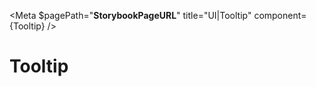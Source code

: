 
<Meta
  $pagePath="__StorybookPageURL__"
  title="UI|Tooltip"
  component={Tooltip}
/>

<!-- prettier-ignore -->
# Tooltip

<Props of={Tooltip} />
